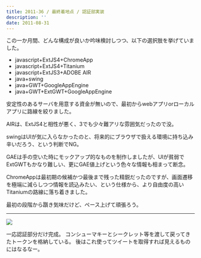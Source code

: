 ```yaml
---
title: 2011-36 / 最終着地点 / 認証部実装
description: ''
date: 2011-08-31
---
```



この一か月間、どんな構成が良いか吟味検討しつつ、以下の選択肢を挙げていました。

- javascript+ExtJS4+ChromeApp
- javascript+ExtJS4+Titanium
- javascript+ExtJS3+ADOBE AIR
- java+swing
- java+GWT+GoogleAppEngine
- java+GWT+ExtGWT+GoogleAppEngine

安定性のあるサーバを用意する資金が無いので、最初からwebアプリorローカルアプリに路線を絞りました。

AIRは、ExtJS4と相性が悪く、3でも少々難アリな雰囲気だったので没。

swingはUIが気に入らなかったのと、将来的にブラウザで扱える環境に持ち込み辛いだろう、という判断でNG。

GAEは手の空いた時にモックアップ的なものを制作しましたが、UIが貧弱でExtGWTもかなり難しい、更にGAE値上げという色々な情報も相まって断念。

ChromeAppは最初期の候補かつ最後まで残った精鋭だったのですが、画面遷移を極端に減らしつつ情報を読込みたい、という仕様から、より自由度の高いTitaniumの路線に落ち着きました。

最初の段階から躓き気味だけど、ペース上げて頑張ろう。

----

![](/img/blog/2011-36/20120126210525.jpeg)

一応認証部分だけ完成。
コンシューマキーとシークレット等を渡して戻ってきたトークンを格納している。
後はこれ使ってツイートを取得すれば見えるものにはなるなー。
